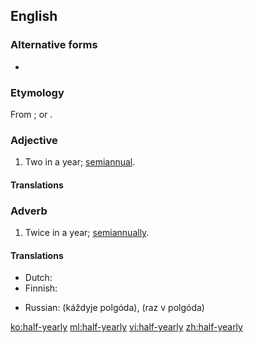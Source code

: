 ==English==

===Alternative forms===
* {{l|en|halfyearly}}

===Etymology===
From {{suffix|half-year|ly}}; or {{prefix|half|yearly}}.

===Adjective===
{{en-adj|-|head=[[half]]-[[yearly]]}}

# Two in a year; [[semiannual]].

====Translations====
{{trans-see|semiannual}}

===Adverb===
{{en-adv|-}}

# Twice in a year; [[semiannually]].

====Translations====
{{trans-top|twice a year}}
* Dutch: {{t-|nl|halfjaarlijks}}
* Finnish: {{t|fi|puolivuosittain}}
{{trans-mid}}
* Russian: {{l|ru|каждый|каждые}} {{l|ru|полгода}} (káždyje polgóda), {{l|ru|раз}} {{l|ru|в}} {{l|ru|полгода}} (raz v polgóda)
{{trans-bottom}}

[[ko:half-yearly]]
[[ml:half-yearly]]
[[vi:half-yearly]]
[[zh:half-yearly]]